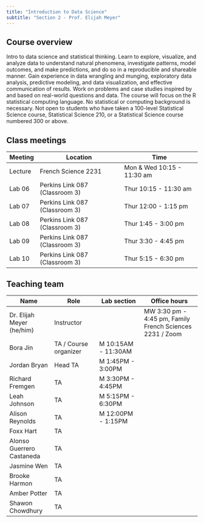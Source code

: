 ```yaml
---
title: "Introduction to Data Science"
subtitle: "Section 2 - Prof. Elijah Meyer"
---
```


## Course overview

Intro to data science and statistical thinking. Learn to explore, visualize, and analyze data to understand natural phenomena, investigate patterns, model outcomes, and make predictions, and do so in a reproducible and shareable manner. Gain experience in data wrangling and munging, exploratory data analysis, predictive modeling, and data visualization, and effective communication of results. Work on problems and case studies inspired by and based on real-world questions and data. The course will focus on the R statistical computing language. No statistical or computing background is necessary. Not open to students who have taken a 100-level Statistical Science course, Statistical Science 210, or a Statistical Science course numbered 300 or above.

## Class meetings

| Meeting | Location                       | Time                        |
|---------|--------------------------------|-----------------------------|
| Lecture | French Science 2231            | Mon & Wed 10:15 - 11:30 am |
| Lab 06  | Perkins Link 087 (Classroom 3) | Thur 10:15 - 11:30 am        |
| Lab 07  | Perkins Link 087 (Classroom 3) | Thur 12:00 - 1:15 pm          |
| Lab 08  | Perkins Link 087 (Classroom 3) | Thur 1:45 - 3:00 pm          |
| Lab 09  | Perkins Link 087 (Classroom 3) | Thur 3:30 - 4:45 pm          |
| Lab 10  | Perkins Link 087 (Classroom 3) | Thur 5:15 - 6:30 pm         |

## Teaching team

| Name                       | Role                  | Lab section         | Office hours                         |
|-----------------|-----------------|-----------------|---------------------|
| Dr. Elijah Meyer (he/him) | Instructor            |                     | MW 3:30 pm - 4:45 pm, Family French Sciences 2231 / Zoom |
| Bora Jin                   | TA / Course organizer | M 10:15AM - 11:30AM |                                      |
| Jordan Bryan               | Head TA               | M 1:45PM - 3:00PM   |                                      |
| Richard Fremgen            | TA                    | M 3:30PM - 4:45PM   |                                      |
| Leah Johnson               | TA                    | M 5:15PM - 6:30PM   |                                      |
| Alison Reynolds            | TA                    | M 12:00PM - 1:15PM  |                                      |
| Foxx Hart                  | TA                    |                     |                                      |
| Alonso Guerrero Castaneda  | TA                    |                     |                                      |
| Jasmine Wen                | TA                    |                     |                                      |
| Brooke Harmon              | TA                    |                     |                                      |
| Amber Potter               | TA                    |                     |                                      |
| Shawon Chowdhury           | TA                    |                     |                                      |
